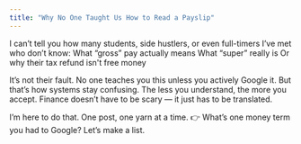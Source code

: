 ```yaml
---
title: "Why No One Taught Us How to Read a Payslip"
---
```



<div className={styles.preserve}>

I can’t tell you how many students, side hustlers, or even full-timers I’ve met who don’t know:
What “gross” pay actually means
What “super” really is
Or why their tax refund isn't free money


It’s not their fault.
No one teaches you this unless you actively Google it.
But that’s how systems stay confusing.
The less you understand, the more you accept.
Finance doesn’t have to be scary — it just has to be translated.

I’m here to do that.
One post, one yarn at a time.
👉 What’s one money term you had to Google? Let’s make a list.


</div>
